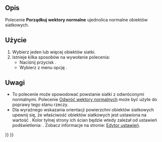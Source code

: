 <languages/>

{{Docnav/pl
|[[Mesh_VertexCurvature/pl|Krzywizna siatki]]
|[[Mesh_FlipNormals/pl|Odwróć wektory normalnych]]
|[[Mesh_Workbench/pl|środowisko pracy Siatka]]
|IconL=Mesh_VertexCurvature.svg
|IconR=Mesh_FlipNormals.svg
|IconC=Workbench_Mesh.svg
}}

{{GuiCommand/pl
|Name=Mesh HarmonizeNormals
|Name/pl=Siatka: Porządkuj wektory normalnych
|MenuLocation=Siatka → Porządkuj wektory normalnych
|Workbenches=[[Mesh_Workbench/pl|Siatka]]
|SeeAlso=[[Mesh_FlipNormals/pl|Odwróć wektory normalnych]]
}}

<span id="Description"></span>
==Opis==

Polecenie '''Porządkuj wektory normalne''' ujednolica normalne obiektów siatkowych.

<span id="Usage"></span>
==Użycie==

# Wybierz jeden lub więcej obiektów siatki.
# Istnieje kilka sposobów na wywołanie polecenia:
#* Naciśnij przycisk {{Button|[[Image:Mesh_HarmonizeNormals.svg|16px]] '''Porządkuj wektory normalnych'''}}.
#* Wybierz z menu opcję {{MenuCommand|Siatki → [[Image:Mesh_HarmonizeNormals.svg|16px]] Porządkuj wektory normalnych}}.

<span id="Notes"></span>
==Uwagi==

* To polecenie może spowodować powstanie siatki z odwróconymi normalnymi. Polecenie [[Mesh_FlipNormals/pl|Odwróć wektory normalnych]] może być użyte do poprawy tego stanu rzeczy.
* Dla wyraźnego wskazania orientacji powierzchni obiektów siatkowych upewnij się, że właściwość {{PropertyView|Lighting}} obiektów siatkowych jest ustawiona na wartość {{Value|One side}}. Kolor tylnej strony ich ścian będzie wtedy zależał od ustawień podświetlenia: {{MenuCommand|Edycja → Preferencje → Wyświetlanie → Źródła światła → Światło podświetlenia}}. Zobacz informacje na stronie: [[Preferences_Editor/pl#Źródła_światła|Edytor ustawień]].


{{Docnav/pl
|[[Mesh_VertexCurvature/pl|Krzywizna siatki]]
|[[Mesh_FlipNormals/pl|Odwróć wektory normalnych]]
|[[Mesh_Workbench/pl|środowisko pracy Siatka]]
|IconL=Mesh_VertexCurvature.svg
|IconR=Mesh_FlipNormals.svg
|IconC=Workbench_Mesh.svg
}}

{{Mesh Tools navi{{#translation:}}}}
{{Userdocnavi{{#translation:}}}}
{{clear}}